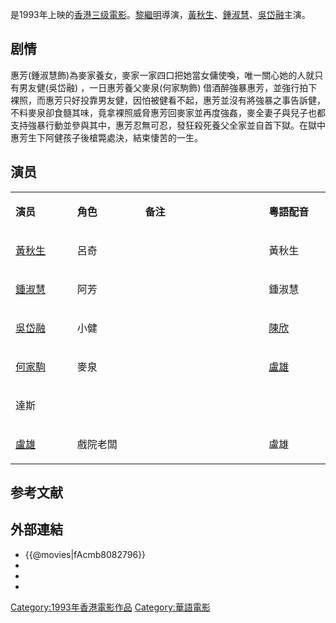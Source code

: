 {{Infobox film
| name                          = 滅門慘案之孽殺
| original_name <!-- 英文名 --> = ''{{lang|en|Daughter of Darkness}}''
| director<!-- 导演 -->         = [[黎繼明|黎繼明]]
| producer <!-- 監製 -->        = [[孫敬安|孫敬安]]
| writer  <!-- 编剧 -->         = [[鬼僕|鬼僕]] 
| starring <!-- 主演 -->        = [[黃秋生|黃秋生]] <br> [[鍾淑慧|鍾淑慧]] <br> [[吳岱融|吳岱融]] 
| music <!-- 配乐 -->           = [[王邦|王邦]] 
| cinematography <!-- 摄影 -->  = [[李健強|李健強]]
| editing <!-- 剪接 -->         = [[蔡雄|蔡雄]]  
| released  <!-- 上映日期 -->   = {{BHKG}}：{{Film date|1993|10|28}}
| runtime  <!-- 片长时间 -->    = 98分钟
| country  <!-- 产地 -->        = {{英屬香港電影}}
| language                      = 粤语
| budget  <!-- 预算花费 -->     =  
| gross  <!-- 票房 -->          = 13,270,305
| imdb_id                       = tt0107572
}}
{{engname|《滅門慘案之孽殺》|''Daughter of Darkness''}}是1993年上映的[[三級電影|香港三级電影]]。[[黎繼明|黎繼明]]導演，[[黃秋生|黃秋生]]、[[鍾淑慧|鍾淑慧]]、[[吳岱融|吳岱融]]主演。

== 剧情 ==
惠芳(鍾淑慧飾)為麥家養女，麥家一家四口把她當女傭使喚，唯一關心她的人就只有男友健(吳岱融) ，一日惠芳養父麥泉(何家駒飾) 借酒醉強暴惠芳，並強行拍下裸照，而惠芳只好投靠男友健，因怕被健看不起，惠芳並沒有將強暴之事告訴健，不料麥泉卻食髓其味，竟拿裸照威脅惠芳回麥家並再度強姦，麥全妻子與兒子也都支持強暴行動並參與其中，惠芳忍無可忍，發狂殺死養父全家並自首下獄。在獄中惠芳生下阿健孩子後槍斃處決，結束悽苦的一生。

== 演员 ==
{|class="wikitable " width="60%"
|- style="background:cornflowerblue; color:white" align=center
|style="width:10%"|'''演员'''||style="width:11%"|'''角色'''||style="width:20%"|'''备注'''||style="width:10%"|'''粵語配音'''
|-
| [[黃秋生|黃秋生]]   ||  呂奇 || ||黃秋生
|-
| [[鍾淑慧|鍾淑慧]]   ||  阿芳  || ||鍾淑慧
|-
| [[吳岱融|吳岱融]]   || 小健 || ||[[陳欣_(配音員)|陳欣]]
|-
| [[何家駒|何家駒]]   || 麥泉 || ||[[盧雄|盧雄]]
|-
| 達斯   ||    || 
|-
| [[盧雄|盧雄]]   || 戲院老闆  || || 盧雄
|}

==参考文献==
{{reflist}}

== 外部連結 ==
*{{@movies|fAcmb8082796}}
*{{hkmdb title|7759}}
*{{rotten-tomatoes|daughter_of_darkness-1993}}
*{{IMDb title|0107572}}

[[Category:1993年香港電影作品|Category:1993年香港電影作品]]
[[Category:華語電影|Category:華語電影]]